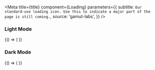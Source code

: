 
<Meta
  title={title}
  component={Loading}
  parameters={{
    subtitle: `Our standard-use loading icon. Use this to indicate a major part of the page is
still coming.`,
    source: 'gamut-labs',
  }}
/>

### Light Mode

<Canvas withSource="open">
  <Story name="Light">
    {() => (
      <Background bg="palePink" p={32}>
        <Loading />
      </Background>
    )}
  </Story>
</Canvas>

### Dark Mode

<Canvas withSource="open">
  <Story name="Dark">
    {() => (
      <Background bg="navy" p={32}>
        <Loading />
      </Background>
    )}
  </Story>
</Canvas>

<PropsTable story="Loading" />
